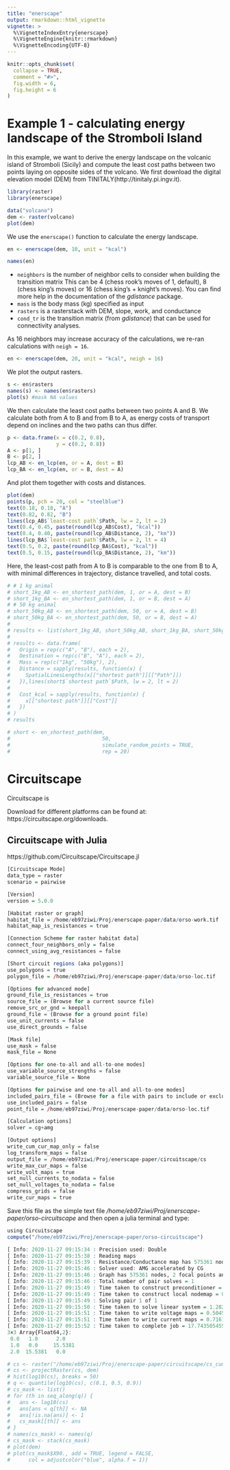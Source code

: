 ```yaml
---
title: "enerscape"
output: rmarkdown::html_vignette
vignette: >
  %\VignetteIndexEntry{enerscape}
  %\VignetteEngine{knitr::rmarkdown}
  %\VignetteEncoding{UTF-8}
---
```

  
```r
knitr::opts_chunk$set(
  collapse = TRUE,
  comment = "#>",
  fig.width = 6,
  fig.height = 6
)
```

# Example 1 - calculating energy landscape of the Stromboli Island

In this example, we want to derive the energy landscape on the volcanic island of Stromboli (Sicily) and compute the least cost paths between two points laying on opposite sides of the volcano. We first download the digital elevation model (DEM) from TINITALY(http://tinitaly.pi.ingv.it).

```r
library(raster)
library(enerscape)

data("volcano")
dem <- raster(volcano)
plot(dem)
```

We use the `enerscape()` function to calculate the energy landscape.

```r
en <- enerscape(dem, 10, unit = "kcal")
```
```r
names(en)
```
 * `neighbors` is the number of neighbor cells to consider when building the transition matrix This can be 4 (chess rook's moves of 1, default), 8 (chess king's moves) or 16 (chess king's + knight's moves). You can find more help in the documentation of the *gdistance* package. 
  * `mass` is the body mass (kg) specified as input
  * `rasters` is a rasterstack with DEM, slope, work, and conductance
  * `cond_tr` is the transition matrix (from *gdistance*) that can be used for connectivity analyses.

As 16 neighbors may increase accuracy of the calculations, we re-ran calculations with `neigh = 16`.

```r
en <- enerscape(dem, 20, unit = "kcal", neigh = 16)
```

We plot the output rasters.

```r
s <- en$rasters
names(s) <- names(en$rasters)
plot(s) #mask NA values
```

We then calculate the least cost paths between two points A and B. We calculate both from A to B and from B to A, as energy costs of transport depend on inclines and the two paths can thus differ.

<!-- There are two ways to get the least cost paths. In the first, we specify origin and destination points, whereas in the second we specify the number of random points to evaluate. Both ways are implemented in the *en_shortest_path()* function. *en_shortest_path()* has always two mandatory input, *dem* (a digital elevation model raster layer) and *m* (the body mass of the animal). -->

<!-- ## Specifying two points -->

<!-- If we specify two points, we just pass them to *en_shortest_path()* as *or* (origin) and *dest* (destination) arguments. -->

```r
p <- data.frame(x = c(0.2, 0.8),
                y = c(0.2, 0.8))
A <- p[1, ]
B <- p[2, ]
lcp_AB <- en_lcp(en, or = A, dest = B)
lcp_BA <- en_lcp(en, or = B, dest = A)
```

<!-- The object returned by *en_shortest_path()* is a list with elements: -->

<!--    1. *$rasters* - four raster layers showing:  -->
<!--       * DEM = digital elevation model -->
<!--       * Slope = slope -->
<!--       * Work = energy cost of locomotion -->
<!--       * Conductance = conductance, i.e. 1 / Work -->
<!--    2. *$`shortest path`* - the shortest path: -->
<!--       * Cost = energetic costs (in kcal) -->
<!--       * Path = path as SpatialLines -->

And plot them together with costs and distances.

```r
plot(dem)
points(p, pch = 20, col = "steelblue")
text(0.18, 0.18, "A")
text(0.82, 0.82, "B")
lines(lcp_AB$`least-cost path`$Path, lw = 2, lt = 2)
text(0.4, 0.45, paste(round(lcp_AB$Cost), "kcal"))
text(0.4, 0.40, paste(round(lcp_AB$Distance, 2), "km"))
lines(lcp_BA$`least-cost path`$Path, lw = 2, lt = 4)
text(0.5, 0.2, paste(round(lcp_BA$Cost), "kcal"))
text(0.5, 0.15, paste(round(lcp_BA$Distance, 2), "km"))
```

Here, the least-cost path from A to B is comparable to the one from B to A, with minimal differences in trajectory, distance travelled, and total costs.

<!-- Notably, the direction of the movement is important, and it is wise to expect the least cost path between two points to change when the direction is reversed. Moreover, energy costs of animal of different body mass vary, also affecting least cost paths. In the example below, least cost paths between two points *A* and *B* for two animals of 1 kg and 50 kg are computed and shown. -->

```r
# # 1 kg animal
# short_1kg_AB <- en_shortest_path(dem, 1, or = A, dest = B)
# short_1kg_BA <- en_shortest_path(dem, 1, or = B, dest = A)
# # 50 kg animal
# short_50kg_AB <- en_shortest_path(dem, 50, or = A, dest = B)
# short_50kg_BA <- en_shortest_path(dem, 50, or = B, dest = A)
# 
# results <- list(short_1kg_AB, short_50kg_AB, short_1kg_BA, short_50kg_BA)
# 
# results <- data.frame(
#   Origin = rep(c("A", "B"), each = 2),
#   Destination = rep(c("B", "A"), each = 2),
#   Mass = rep(c("1kg", "50kg"), 2),
#   Distance = sapply(results, function(x) {
#     SpatialLinesLengths(x[["shortest path"]][["Path"]])
#   }),lines(short$`shortest path`$Path, lw = 2, lt = 2)
# 
#   Cost_kcal = sapply(results, function(x) {
#     x[["shortest path"]][["Cost"]]
#   })
# )
# results
```

<!-- ## Specifying the number of random points -->

<!-- If we want to generate the least cost path between *n* number of random points, we need to specify *simulate_random_points = TRUE* in *en_shortest_path()*. The optional argument *rep* (default = 10) specify the number of pairs to generate. -->

```r
# short <- en_shortest_path(dem, 
#                              50, 
#                              simulate_random_points = TRUE,
#                              rep = 20)
```

<!-- In this case, the object returned by *en_shortest_path()* is a list with elements: -->

<!--    1. *$rasters* - four raster layers showing:  -->
<!--       * DEM = digital elevation model -->
<!--       * Slope = slope -->
<!--       * Work = energy cost of locomotion -->
<!--       * Conductance = conductance, i.e. 1 / Work -->
<!--    2. *$sims* - the shortest path: -->
<!--       * Costs = energetic costs (in kcal) -->
<!--       * Origins = random origin points -->
<!--       * Destinations = random destination points -->
<!--       * Paths = paths as SpatialLines -->
      
# Circuitscape

Circuitscape is 

Download for different platforms can be found at: https://circuitscape.org/downloads. 

## Circuitscape with Julia

https://github.com/Circuitscape/Circuitscape.jl

```r
[Circuitscape Mode]
data_type = raster
scenario = pairwise

[Version]
version = 5.0.0

[Habitat raster or graph]
habitat_file = /home/eb97ziwi/Proj/enerscape-paper/data/orso-work.tif
habitat_map_is_resistances = true

[Connection Scheme for raster habitat data]
connect_four_neighbors_only = false
connect_using_avg_resistances = false

[Short circuit regions (aka polygons)]
use_polygons = true
polygon_file = /home/eb97ziwi/Proj/enerscape-paper/data/orso-loc.tif

[Options for advanced mode]
ground_file_is_resistances = true
source_file = (Browse for a current source file)
remove_src_or_gnd = keepall
ground_file = (Browse for a ground point file)
use_unit_currents = false
use_direct_grounds = false

[Mask file]
use_mask = false
mask_file = None

[Options for one-to-all and all-to-one modes]
use_variable_source_strengths = false
variable_source_file = None

[Options for pairwise and one-to-all and all-to-one modes]
included_pairs_file = (Browse for a file with pairs to include or exclude)
use_included_pairs = false
point_file = /home/eb97ziwi/Proj/enerscape-paper/data/orso-loc.tif

[Calculation options]
solver = cg+amg

[Output options]
write_cum_cur_map_only = false
log_transform_maps = false
output_file = /home/eb97ziwi/Proj/enerscape-paper/circuitscape/cs
write_max_cur_maps = false
write_volt_maps = true
set_null_currents_to_nodata = false
set_null_voltages_to_nodata = false
compress_grids = false
write_cur_maps = true
```

Save this file as the simple text file */home/eb97ziwi/Proj/enerscape-paper/orso-circuitscape* and then open a julia terminal and type:

```r
using Circuitscape
compute("/home/eb97ziwi/Proj/enerscape-paper/orso-circuitscape")
```

```r
[ Info: 2020-11-27 09:15:34 : Precision used: Double
[ Info: 2020-11-27 09:15:38 : Reading maps
[ Info: 2020-11-27 09:15:39 : Resistance/Conductance map has 575361 nodes
[ Info: 2020-11-27 09:15:46 : Solver used: AMG accelerated by CG
[ Info: 2020-11-27 09:15:46 : Graph has 575361 nodes, 2 focal points and 1 connected components
[ Info: 2020-11-27 09:15:46 : Total number of pair solves = 1
[ Info: 2020-11-27 09:15:49 : Time taken to construct preconditioner = 2.293156562 seconds
[ Info: 2020-11-27 09:15:49 : Time taken to construct local nodemap = 0.070405472 seconds
[ Info: 2020-11-27 09:15:49 : Solving pair 1 of 1
[ Info: 2020-11-27 09:15:50 : Time taken to solve linear system = 1.282343393 seconds
[ Info: 2020-11-27 09:15:51 : Time taken to write voltage maps = 0.504518614 seconds
[ Info: 2020-11-27 09:15:51 : Time taken to write current maps = 0.716189859 seconds
[ Info: 2020-11-27 09:15:52 : Time taken to complete job = 17.743505455
3×3 Array{Float64,2}:
 0.0   1.0      2.0
 1.0   0.0     15.5381
 2.0  15.5381   0.0
```

```r
# cs <- raster("/home/eb97ziwi/Proj/enerscape-paper/circuitscape/cs_cum_curmap.asc")
# cs <- projectRaster(cs, dem)
# hist(log10(cs), breaks = 50)
# q <- quantile(log10(cs), c(0.1, 0.5, 0.9))
# cs_mask <- list()
# for (th in seq_along(q)) {
#   ans <- log10(cs)
#   ans[ans < q[th]] <- NA
#   ans[!is.na(ans)] <- 1
#   cs_mask[[th]] <- ans
# }
# names(cs_mask) <- names(q)
# cs_mask <- stack(cs_mask)
# plot(dem)
# plot(cs_mask$X90., add = TRUE, legend = FALSE,
#      col = adjustcolor("blue", alpha.f = 1))
```
